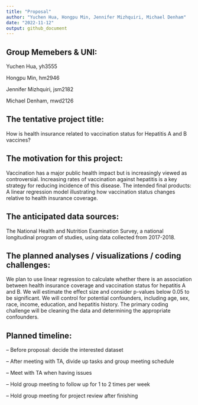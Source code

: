 ```yaml
---
title: "Proposal"
author: "Yuchen Hua, Hongpu Min, Jennifer Mizhquiri, Michael Denham"
date: "2022-11-12"
output: github_document
---
```



## Group Memebers & UNI: ## 
Yuchen Hua, yh3555

Hongpu Min, hm2946

Jennifer Mizhquiri, jsm2182

Michael Denham, mwd2126

## The tentative project title: ##
How is health insurance related to vaccination status for Hepatitis A and B vaccines?

## The motivation for this project: ##
Vaccination has a major public health impact but is increasingly viewed as controversial. Increasing rates of vaccination against hepatitis is a key strategy for reducing incidence of this disease.
The intended final products: A linear regression model illustrating how vaccination status changes relative to health insurance coverage.

## The anticipated data sources: ##
The National Health and Nutrition Examination Survey, a national longitudinal program of studies, using data collected from 2017-2018.

## The planned analyses / visualizations / coding challenges: ##
We plan to use linear regression to calculate whether there is an association between health insurance coverage and vaccination status for hepatitis A and B. We will estimate the effect size and consider p-values below 0.05 to be significant. We will control for potential confounders, including age, sex, race, income, education, and hepatitis history. The primary coding challenge will be cleaning the data and determining the appropriate confounders.

## Planned timeline: ##
– Before proposal: decide the interested dataset

– After meeting with TA, divide up tasks and group meeting schedule

– Meet with TA when having issues

– Hold group meeting to follow up for 1 to 2 times per week

– Hold group meeting for project review after finishing
